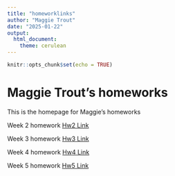 ```yaml
---
title: "homeworklinks"
author: "Maggie Trout"
date: "2025-01-22"
output: 
  html_document: 
    theme: cerulean
---
```


```r
knitr::opts_chunk$set(echo = TRUE)
```

# Maggie Trout's homeworks

This is the homepage for Maggie's homeworks

Week 2 homework [Hw2 Link](homework_2.html)

Week 3 homework [Hw3 Link](HW3.html)

Week 4 homework [Hw4 Link](HW4.html)

Week 5 homework [Hw5 Link](HW5.html)
